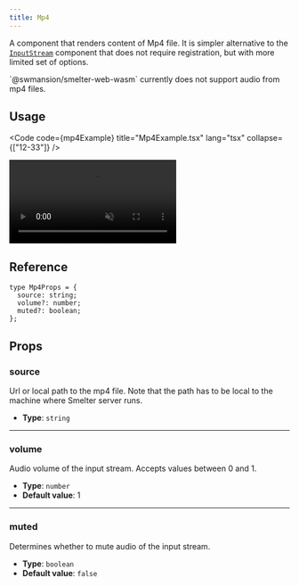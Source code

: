 ```yaml
---
title: Mp4
---
```



A component that renders content of Mp4 file. It is simpler alternative to the [`InputStream`](/ts-sdk/components/inputstream)
component that does not require registration, but with more limited set of options.

<Aside type="caution">
  `@swmansion/smelter-web-wasm` currently does not support audio from mp4 files.
</Aside>

## Usage

<Code
  code={mp4Example}
  title="Mp4Example.tsx"
  lang="tsx"
  collapse={["12-33"]}
/>

<CollapsibleDetails summaryTitle="Example output">
  <video autoplay loop muted src={ExampleImage} alt="example output" />
</CollapsibleDetails>

## Reference

<CollapsibleDetails summaryTitle='Type definitions' open>

```tsx
type Mp4Props = {
  source: string;
  volume?: number;
  muted?: boolean;
};
```

</CollapsibleDetails>

## Props

### source

Url or local path to the mp4 file. Note that the path has to be local to the machine where
Smelter server runs.

- **Type**: `string`

---

### volume

Audio volume of the input stream. Accepts values between 0 and 1.

- **Type**: `number`
- **Default value**: 1

---

### muted

Determines whether to mute audio of the input stream.

- **Type**: `boolean`
- **Default value**: `false`
